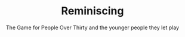 ---
title: "Reminiscing"
subtitle: "The Game for People Over Thirty and the younger people they let play"
creator: ""
categories: ["games"]
featuredImage: "../src/assets/images/item/games/DSC02714.png"
views: ["../src/assets/images/item/games/DSC02714.png","../src/assets/images/item/games/DSC02715.png"]
audio:
    - "/audio/box4/chris-hotels3.mp3"
    - "/audio/box4/tanya-in-this-room.mp3"
nextItem: ["crowdedhouse"]
---